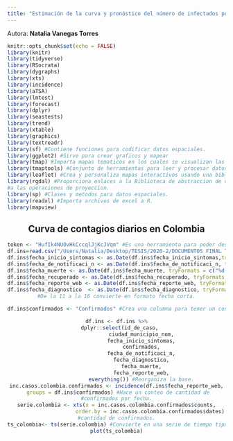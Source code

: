 ```yaml
---
title: "Estimación de la curva y pronóstico del número de infectados por COVID-19 mediante modelos estadísticos en Colombia durante el año 2020"
---
```

Autora: **Natalia Vanegas Torres**


```r
knitr::opts_chunk$set(echo = FALSE)
library(knitr)
library(tidyverse)
library(RSocrata)
library(dygraphs)
library(xts)
library(incidence)
library(aTSA)
library(lmtest)
library(forecast)
library(dplyr)
library(seastests)
library(trend)
library(xtable)
library(graphics)
library(textreadr)
library(sf) #Contiene funciones para codificar datos espaciales.
library(ggplot2) #Sirve para crear graficos y mapear
library(tmap) #Importa mapas tematicos en los cuales se visualizan las distribuciones de datos espaciales.
library(tmaptools) #Conjunto de herramientas para leer y procesar datos espaciales.
library(leaflet) #Crea y personaliza mapas interactivos usando una biblioteca de JavaScript
library(rgdal) #Proporciona enlaces a la Biblioteca de abstraccion de datos 'geoespaciales' y acceso
#a las operaciones de proyeccion. 
library(sp) #Clases y metodos para datos espaciales.
library(readxl) #Importa archivos de excel a R.
library(mapview)
```


<center>
<h2>Curva de contagios diarios en Colombia</h2>
```r
token <- "HufIk4NUOvHkCccqlJjKcJVqm" #Es una herramienta para poder descargar los datos desde el INS.
df.ins=read.csv("/Users/Natalia/Desktop/TESIS/2020-2/DOCUMENTOS FINAL TESIS/21dic.csv")
df.ins$fecha_inicio_sintomas <- as.Date(df.ins$fecha_inicio_sintomas,tryFormats = c("%d-%m-%Y", "%d/%m/%Y"))
df.ins$fecha_de_notificaci_n <- as.Date(df.ins$fecha_de_notificaci_n, tryFormats = c("%d-%m-%Y", "%d/%m/%Y"))
df.ins$fecha_muerte <- as.Date(df.ins$fecha_muerte, tryFormats = c("%d-%m-%Y", "%d/%m/%Y"))
df.ins$fecha_recuperado <- as.Date(df.ins$fecha_recuperado, tryFormats = c("%d-%m-%Y", "%d/%m/%Y"))
df.ins$fecha_reporte_web <- as.Date(df.ins$fecha_reporte_web, tryFormats = c("%d-%m-%Y", "%d/%m/%Y"))
df.ins$fecha_diagnostico  <- as.Date(df.ins$fecha_diagnostico, tryFormats = c("%d-%m-%Y", "%d/%m/%Y"))
#De la 11 a la 16 convierte en formato fecha corta.

df.ins$confirmados <- "Confirmados" #Crea una columna para tener un conteo de los confirmados diarios.

df.ins <- df.ins %>%
  dplyr::select(id_de_caso,
                ciudad_municipio_nom,
                fecha_inicio_sintomas,
                confirmados,
                fecha_de_notificaci_n,
                fecha_diagnostico,
                fecha_muerte,
                fecha_reporte_web,
                everything()) #Reorganiza la base.
inc.casos.colombia.confirmados <- incidence(df.ins$fecha_reporte_web,
  groups = df.ins$confirmados) #Hace un conteo de cantidad de 
#confirmados por fecha.
serie.colombia <- xts(x = inc.casos.colombia.confirmados$counts,
                      order.by = inc.casos.colombia.confirmados$dates) #Crea una serie de tiempo con la 
#cantidad de confirmados.
ts_colombia<- ts(serie.colombia) #Convierte en una serie de tiempo tipo ts la serie anterior.
plot(ts_colombia)
```
</center>
